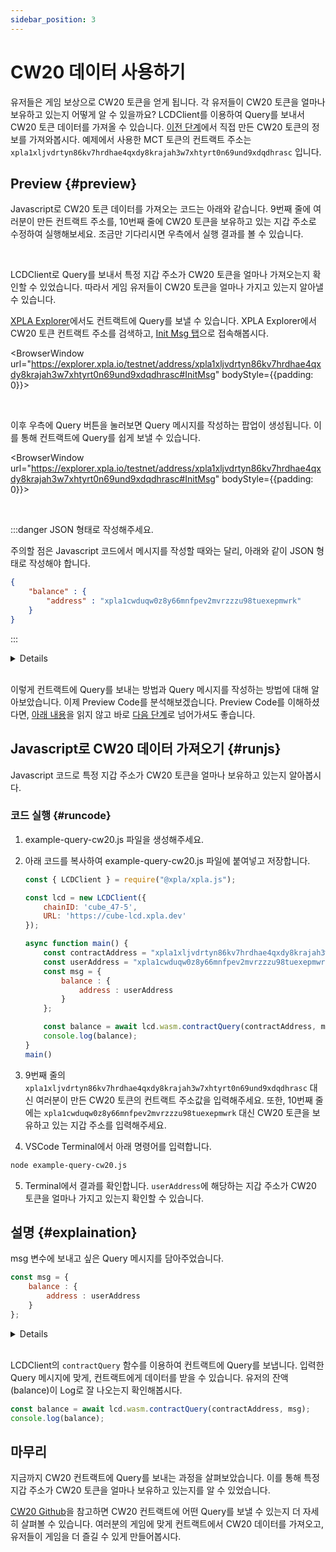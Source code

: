 ```yaml
---
sidebar_position: 3
---
```


# CW20 데이터 사용하기


유저들은 게임 보상으로 CW20 토큰을 얻게 됩니다. 각 유저들이 CW20 토큰을 얼마나 보유하고 있는지 어떻게 알 수 있을까요? LCDClient를 이용하여 Query를 보내서 CW20 토큰 데이터를 가져올 수 있습니다. [이전 단계](/docs/tutorial/make-cw20/make-cw20-with-js)에서 직접 만든 CW20 토큰의 정보를 가져와봅시다. 예제에서 사용한 MCT 토큰의 컨트랙트 주소는 `xpla1xljvdrtyn86kv7hrdhae4qxdy8krajah3w7xhtyrt0n69und9xdqdhrasc` 입니다.

## Preview {#preview}

Javascript로 CW20 토큰 데이터를 가져오는 코드는 아래와 같습니다. 9번째 줄에 여러분이 만든 컨트랙트 주소를, 10번째 줄에 CW20 토큰을 보유하고 있는 지갑 주소로 수정하여 실행해보세요. 조금만 기다리시면 우측에서 실행 결과를 볼 수 있습니다.

<Ex09 />

<br />

LCDClient로 Query를 보내서 특정 지갑 주소가 CW20 토큰을 얼마나 가져오는지 확인할 수 있었습니다. 따라서 게임 유저들이 CW20 토큰을 얼마나 가지고 있는지 알아낼 수 있습니다.


[XPLA Explorer](https://explorer.xpla.io/)에서도 컨트랙트에 Query를 보낼 수 있습니다. XPLA Explorer에서 CW20 토큰 컨트랙트 주소를 검색하고, [Init Msg 탭](https://explorer.xpla.io/testnet/address/xpla1xljvdrtyn86kv7hrdhae4qxdy8krajah3w7xhtyrt0n69und9xdqdhrasc#InitMsg)으로 접속해봅시다. 

<BrowserWindow url="https://explorer.xpla.io/testnet/address/xpla1xljvdrtyn86kv7hrdhae4qxdy8krajah3w7xhtyrt0n69und9xdqdhrasc#InitMsg" bodyStyle={{padding: 0}}>
<div className="flex justify-center" style={{backgroundColor : 'hsl(240, 20%, 97%)', position : 'relative'}}>
    <VaultImgCard style={{zIndex : 1, maxWidth : "100%"}} imgSrc="/academy/img/3-tutorial/1-make-cw20/query-cw20/explorer-initmsg.png" />
</div>
</BrowserWindow>

<br />

이후 우측에 Query 버튼을 눌러보면 Query 메시지를 작성하는 팝업이 생성됩니다. 이를 통해 컨트랙트에 Query를 쉽게 보낼 수 있습니다.

<BrowserWindow url="https://explorer.xpla.io/testnet/address/xpla1xljvdrtyn86kv7hrdhae4qxdy8krajah3w7xhtyrt0n69und9xdqdhrasc#InitMsg" bodyStyle={{padding: 0}}>
<div className="flex justify-center" style={{backgroundColor : 'hsl(240, 20%, 97%)', position : 'relative'}}>
    <VaultImgCard style={{zIndex : 1, maxWidth : "100%"}} imgSrc="/academy/img/3-tutorial/1-make-cw20/query-cw20/query.png" />
</div>
</BrowserWindow>

<br />

:::danger JSON 형태로 작성해주세요.

주의할 점은 Javascript 코드에서 메시지를 작성할 때와는 달리, 아래와 같이 JSON 형태로 작성해야 합니다. 

```json
{
    "balance" : {
        "address" : "xpla1cwduqw0z8y66mnfpev2mvrzzzu98tuexepmwrk"
    }
}
```

:::

<Details summary="컨트랙트 Query 메시지는 어떤 형식으로 작성해야 하나요?">

[CW20 Github](https://github.com/CosmWasm/cw-plus/blob/main/packages/cw20/src/query.rs#L12)에서 CW20 컨트랙트에 어떤 Query를 보낼 수 있는지 살펴볼 수 있습니다. 주의할 점은 QueryMsg에서 메시지 이름이 `Camel Case`로 적혀 있으나, 실제 Query를 보낼 때는 `Snake Case`로 보내야 합니다. parameter 항목은 코드 형식 그대로 입력합니다.

예를 들어 [CW20 Github](https://github.com/CosmWasm/cw-plus/blob/main/packages/cw20/src/query.rs#L12)에서 **Balance**와 **TokenInfo** 메시지를 살펴보겠습니다. 

```rust {4,7}
pub enum Cw20QueryMsg {
    /// Returns the current balance of the given address, 0 if unset.
    /// Return type: BalanceResponse.
    Balance { address: String },
    /// Returns metadata on the contract - name, decimals, supply, etc.
    /// Return type: TokenInfoResponse.
    TokenInfo {},
```

Balance Query를 보낼 때는 `Camel Case`로 적혀 있는 **Balance**를 `Snake Case`로 바꾸어 **balance**로 입력해야 합니다. parameter 항목은 **{ address: String }** 이므로, 잔액을 알고 싶은 지갑 주소를 String Type으로 입력하면 됩니다. 따라서 최종 Query 메시지 형태는 다음과 같습니다.

```js
{
    balance : {
        address : "xpla1cwduqw0z8y66mnfpev2mvrzzzu98tuexepmwrk"
    }
}
```

TokenInfo Query를 보낼 때도 마찬가지입니다. `Camel Case`로 적혀 있는 **TokenInfo**를 `Snake Case`로 바꾸어 **token_info**로 입력해야 합니다. 이때 parameter는 없으므로, 최종 Query 메시지 형태는 다음과 같습니다.

```js
{
    token_info : {}
}
```

이를 참고하여 여러분의 컨트랙트에 다양한 Query를 보내보세요.
 
</Details>

<br/>

이렇게 컨트랙트에 Query를 보내는 방법과 Query 메시지를 작성하는 방법에 대해 알아보았습니다. 이제 Preview Code를 분석해보겠습니다. Preview Code를 이해하셨다면, [아래 내용](/docs/tutorial/make-cw20/query-cw20#runjs)을 읽지 않고 바로 [다음 단계](/docs/tutorial/make-cw721/make-nft-vault)로 넘어가셔도 좋습니다.

## Javascript로 CW20 데이터 가져오기 {#runjs}

Javascript 코드로 특정 지갑 주소가 CW20 토큰을 얼마나 보유하고 있는지 알아봅시다.

### 코드 실행 {#runcode}

1. example-query-cw20.js 파일을 생성해주세요.

2. 아래 코드를 복사하여 example-query-cw20.js 파일에 붙여넣고 저장합니다.

    ```js
    const { LCDClient } = require("@xpla/xpla.js");

    const lcd = new LCDClient({
        chainID: 'cube_47-5',
        URL: 'https://cube-lcd.xpla.dev'
    });

    async function main() {
        const contractAddress = "xpla1xljvdrtyn86kv7hrdhae4qxdy8krajah3w7xhtyrt0n69und9xdqdhrasc";
        const userAddress = "xpla1cwduqw0z8y66mnfpev2mvrzzzu98tuexepmwrk";
        const msg = {
            balance : {
                address : userAddress
            }
        };

        const balance = await lcd.wasm.contractQuery(contractAddress, msg);
        console.log(balance);
    }
    main()
    ```

3. 9번째 줄의 `xpla1xljvdrtyn86kv7hrdhae4qxdy8krajah3w7xhtyrt0n69und9xdqdhrasc` 대신 여러분이 만든 CW20 토큰의 컨트랙트 주소값을 입력해주세요. 또한, 10번째 줄에는 `xpla1cwduqw0z8y66mnfpev2mvrzzzu98tuexepmwrk` 대신 CW20 토큰을 보유하고 있는 지갑 주소를 입력해주세요.

4. VSCode Terminal에서 아래 명령어를 입력합니다.

  ```bash
  node example-query-cw20.js
  ```

5. Terminal에서 결과를 확인합니다. `userAddress`에 해당하는 지갑 주소가 CW20 토큰을 얼마나 가지고 있는지 확인할 수 있습니다.

## 설명 {#explaination}

msg 변수에 보내고 싶은 Query 메시지를 담아주었습니다.

```js
const msg = {
    balance : {
        address : userAddress
    }
};
```

<Details summary="컨트랙트 Query 메시지는 어떤 형식으로 작성해야 하나요?">

[CW20 Github](https://github.com/CosmWasm/cw-plus/blob/main/packages/cw20/src/query.rs#L12)에서 CW20 컨트랙트에 어떤 Query를 보낼 수 있는지 살펴볼 수 있습니다. 주의할 점은 QueryMsg에서 메시지 이름이 `Camel Case`로 적혀 있으나, 실제 Query를 보낼 때는 `Snake Case`로 보내야 합니다. parameter 항목은 코드 형식 그대로 입력합니다.

예를 들어 [CW20 Github](https://github.com/CosmWasm/cw-plus/blob/main/packages/cw20/src/query.rs#L12)에서 **Balance**와 **TokenInfo** 메시지를 살펴보겠습니다. 

```rust {4,7}
pub enum Cw20QueryMsg {
    /// Returns the current balance of the given address, 0 if unset.
    /// Return type: BalanceResponse.
    Balance { address: String },
    /// Returns metadata on the contract - name, decimals, supply, etc.
    /// Return type: TokenInfoResponse.
    TokenInfo {},
```

Balance Query를 보낼 때는 `Camel Case`로 적혀 있는 **Balance**를 `Snake Case`로 바꾸어 **balance**로 입력해야 합니다. parameter 항목은 **{ address: String }** 이므로, 잔액을 알고 싶은 지갑 주소를 String Type으로 입력하면 됩니다. 따라서 최종 Query 메시지 형태는 다음과 같습니다.

```js
{
    balance : {
        address : "xpla1cwduqw0z8y66mnfpev2mvrzzzu98tuexepmwrk"
    }
}
```

TokenInfo Query를 보낼 때도 마찬가지입니다. `Camel Case`로 적혀 있는 **TokenInfo**를 `Snake Case`로 바꾸어 **token_info**로 입력해야 합니다. 이때 parameter는 없으므로, 최종 Query 메시지 형태는 다음과 같습니다.

```js
{
    token_info : {}
}
```

이를 참고하여 여러분의 컨트랙트에 다양한 Query를 보내보세요.
 
</Details>

<br/>

LCDClient의 `contractQuery` 함수를 이용하여 컨트랙트에 Query를 보냅니다. 입력한 Query 메시지에 맞게, 컨트랙트에게 데이터를 받을 수 있습니다. 유저의 잔액(balance)이 Log로 잘 나오는지 확인해봅시다.

```js
const balance = await lcd.wasm.contractQuery(contractAddress, msg);
console.log(balance);
```

## 마무리

지금까지 CW20 컨트랙트에 Query를 보내는 과정을 살펴보았습니다. 이를 통해 특정 지갑 주소가 CW20 토큰을 얼마나 보유하고 있는지를 알 수 있었습니다.

[CW20 Github](https://github.com/CosmWasm/cw-plus/blob/main/packages/cw20/src/query.rs#L12)을 참고하면 CW20 컨트랙트에 어떤 Query를 보낼 수 있는지 더 자세히 살펴볼 수 있습니다. 여러분의 게임에 맞게 컨트랙트에서 CW20 데이터를 가져오고, 유저들이 게임을 더 즐길 수 있게 만들어봅시다.
